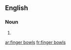 ==English==

===Noun===
{{head|en}}

# {{plural of|finger bowl}}

[[ar:finger bowls]]
[[fr:finger bowls]]